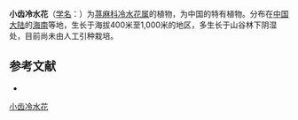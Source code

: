 {{Speciesbox
| name = 小齿冷水花
| status = 
| status_system = 
| image =
| genus = Pilea
| species = subedentata
| authority = C. J. Chen
}}

'''小齿冷水花'''（[[学名|学名]]：{{lang|la|''Pilea subedentata''}}）为[[荨麻科|荨麻科]][[冷水花属|冷水花属]]的植物，为中国的特有植物。分布在[[中国大陆|中国大陆]]的[[海南|海南]]等地，生长于海拔400米至1,000米的地区，多生长于山谷林下阴湿处，目前尚未由人工引种栽培。

== 参考文献 ==
<div class="references-small">
* {{cite web| url =http://www.bioinfo.cn/db05/KmzwSpecies.php?action=view&id=23428| title =小齿冷水花| work =《中国高等植物数据库全库》| publisher =中国科学院微生物研究所| author =昆明植物研究所| accessdate =2009-02-25| deadurl =yes| archiveurl =https://web.archive.org/web/20160305083040/http://www.bioinfo.cn/db05/KmzwSpecies.php?action=view&id=23428| archivedate =2016-03-05}}
</div>
{{Taxonbar|from=Q11035866}}

[[Category:冷水花属|小齿冷水花]]


{{植物小作品}}
